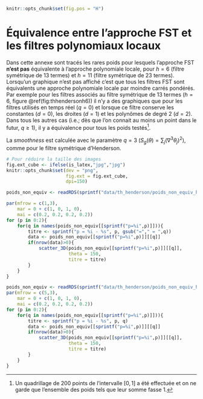 \newpage

```r
knitr::opts_chunk$set(fig.pos = "H")
```

# Équivalence entre l'approche FST et les filtres polynomiaux locaux {#an-equivfstlp}

Dans cette annexe sont tracés les rares poids pour lesquels l'approche FST **n'est pas** équivalente à l'approche polynomiale locale, pour $h=6$ (filtre symétrique de 13 termes) et $h=11$ (filtre symétrique de 23 termes).
Lorsqu'un graphique n'est pas affiché c'est que tous les filtres FST sont équivalents une approche polynomiale locale par moindre carrés pondérés.
Par exemple pour les filtres associés au filtre symétrique de 13 termes ($h=6$, figure \@ref(fig:thhendersonh6)) il n'y a des graphiques que pour les filtres utilisés en temps réel ($q=0$) et lorsque ce filtre conserve les constantes ($d=0$), les droites ($d=1$) et les polynômes de degré 2 ($d=2$).
Dans tous les autres cas (i.e.; dès que l'on connait au moins un point dans le futur, $q\geq 1$), il y a équivalence pour tous les poids testés^[
Un quadrillage de 200 points de l'intervalle $[0,1]$ a été effectuée et on ne garde que l'ensemble des poids tels que leur somme fasse 1.
].

La *smoothness* est calculée avec le paramètre $q=3$ ($S_g(\theta) = \sum_{j}(\nabla^{3}\theta_{j})^{2}$), comme pour le filtre symétrique d'Henderson.
 
 
```r
# Pour réduire la taille des images
fig.ext_cube <- ifelse(is_latex,"jpg","jpg")
knitr::opts_chunk$set(dev = "png",
                      fig.ext = fig.ext_cube,
                      dpi=150)
```
 
```r
poids_non_equiv <- readRDS(sprintf("data/th_henderson/poids_non_equiv_h%i.RDS",6))

par(mfrow = c(1,3), 
    mar = 0 + c(1, 0, 1, 0),
    mai = c(0.2, 0.2, 0.2, 0.2))
for (p in 0:2){
    for(q in names(poids_non_equiv[[sprintf("p=%i",p)]])){
        titre <- sprintf("p = %i - %s", p, gsub("="," = ",q))
        data <- poids_non_equiv[[sprintf("p=%i",p)]][[q]]
        if(nrow(data)>0){
            scatter_3D(poids_non_equiv[[sprintf("p=%i",p)]][[q]],
                       theta = 150,
                       titre = titre)
        }
    }
}
```

```r
poids_non_equiv <- readRDS(sprintf("data/th_henderson/poids_non_equiv_h%i.RDS",11))
par(mfrow = c(5,3), 
    mar = 0 + c(1, 0, 1, 0),
    mai = c(0.2, 0.2, 0.2, 0.2))
for (p in 0:2){
    for(q in names(poids_non_equiv[[sprintf("p=%i",p)]])){
        titre <- sprintf("p = %i - %s", p, q)
        data <- poids_non_equiv[[sprintf("p=%i",p)]][[q]]
        if(nrow(data)>0){
            scatter_3D(poids_non_equiv[[sprintf("p=%i",p)]][[q]],
                       theta = 150,
                       titre = titre)
        }
    }
}
```
